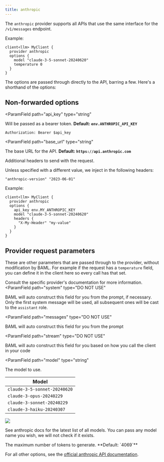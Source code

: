 ```yaml
---
title: anthropic
---
```



The `anthropic` provider supports all APIs that use the same interface for the `/v1/messages` endpoint.

Example:
```baml BAML
client<llm> MyClient {
  provider anthropic
  options {
    model "claude-3-5-sonnet-20240620"
    temperature 0
  }
}
```

The options are passed through directly to the API, barring a few. Here's a shorthand of the options:

## Non-forwarded options
<ParamField
  path="api_key"
  type="string"
>
  Will be passed as a bearer token. **Default: `env.ANTHROPIC_API_KEY`**
  
  `Authorization: Bearer $api_key`
</ParamField>

<ParamField
  path="base_url"
  type="string"
>
  The base URL for the API. **Default: `https://api.anthropic.com`**
</ParamField>

<ParamField path="headers" type="object">
  Additional headers to send with the request.

  Unless specified with a different value, we inject in the following headers:
  ```
  "anthropic-version" "2023-06-01"
  ```

Example:
```baml
client<llm> MyClient {
  provider anthropic
  options {
    api_key env.MY_ANTHROPIC_KEY
    model "claude-3-5-sonnet-20240620"
    headers {
      "X-My-Header" "my-value"
    }
  }
}
```
</ParamField>

<Markdown src="/snippets/role-selection.mdx" />

<Markdown src="/snippets/allowed-role-metadata.mdx" />

<Markdown src="/snippets/supports-streaming.mdx" />

<Markdown src="/snippets/finish-reason.mdx" />

## Provider request parameters
These are other parameters that are passed through to the provider, without modification by BAML. For example if the request has a `temperature` field, you can define it in the client here so every call has that set.

Consult the specific provider's documentation for more information.
<ParamField
   path="system"
   type="DO NOT USE"
>
  BAML will auto construct this field for you from the prompt, if necessary.
  Only the first system message will be used, all subsequent ones will be cast to the `assistant` role.
</ParamField>

<ParamField
   path="messages"
   type="DO NOT USE"
>
  BAML will auto construct this field for you from the prompt
</ParamField>

<ParamField
   path="stream"
   type="DO NOT USE"
>
  BAML will auto construct this field for you based on how you call the client in your code
</ParamField>

<ParamField
  path="model"
  type="string"
>
  The model to use.

| Model |
| --- |
| `claude-3-5-sonnet-20240620` |  
| `claude-3-opus-20240229` |  
| `claude-3-sonnet-20240229` |  
| `claude-3-haiku-20240307` |  

<img src="https://mintlify.s3-us-west-1.amazonaws.com/anthropic/images/3-5-sonnet-curve.png" />

See anthropic docs for the latest list of all models. You can pass any model name you wish, we will not check if it exists.
</ParamField>

<ParamField path="max_tokens" type="int">
  The maximum number of tokens to generate. **Default: `4069`**
</ParamField>


For all other options, see the [official anthropic API documentation](https://docs.anthropic.com/en/api/messages).